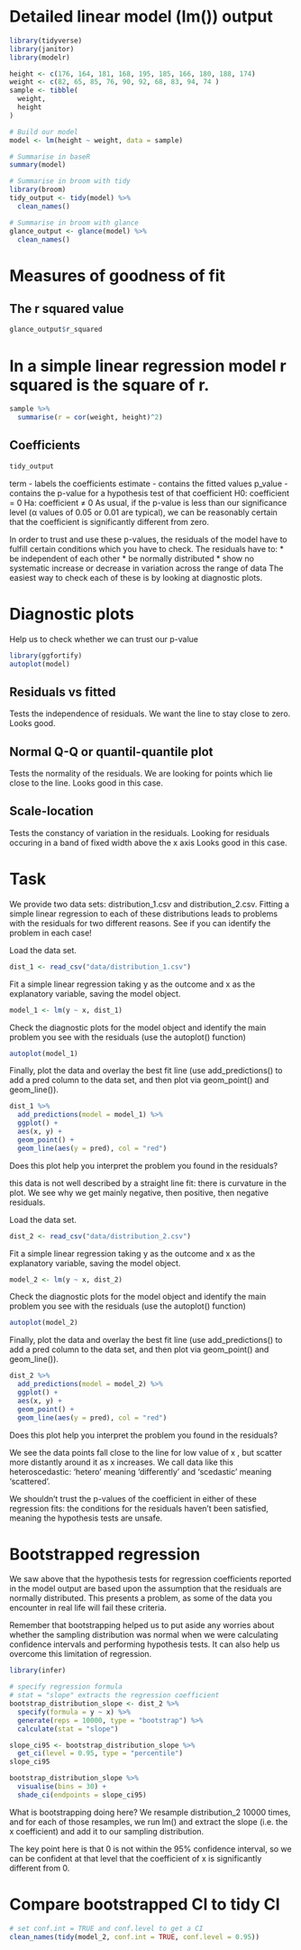 # Detailed linear model (lm()) output

```r
library(tidyverse)
library(janitor)
library(modelr)
```

```r
height <- c(176, 164, 181, 168, 195, 185, 166, 180, 188, 174)
weight <- c(82, 65, 85, 76, 90, 92, 68, 83, 94, 74 )
sample <- tibble(
  weight,
  height
)
```


```r
# Build our model
model <- lm(height ~ weight, data = sample)

# Summarise in baseR
summary(model)

# Summarise in broom with tidy
library(broom)
tidy_output <- tidy(model) %>% 
  clean_names()

# Summarise in broom with glance
glance_output <- glance(model) %>% 
  clean_names()

```

# Measures of goodness of fit

## The r squared value
```r
glance_output$r_squared
```

# In a simple linear regression model r squared is the square of r.
```r
sample %>% 
  summarise(r = cor(weight, height)^2)
```

## Coefficients
```r
tidy_output
```

term - labels the coefficients
estimate - contains the fitted values
p_value - contains the p-value for a hypothesis test of that coefficient
    H0: coefficient = 0
    Ha: coefficient ≠ 0
    As usual, if the p-value is less than our significance level (α values of 0.05 or 0.01
    are typical), we can be reasonably certain that the coefficient is significantly different     from zero.
    
In order to trust and use these p-values, the residuals of the model have to fulfill certain conditions which you have to check. The residuals have to:
  * be independent of each other
  * be normally distributed
  * show no systematic increase or decrease in variation across the range of data
The easiest way to check each of these is by looking at diagnostic plots.

# Diagnostic plots
Help us to check whether we can trust our p-value

```r
library(ggfortify)
autoplot(model)
```

## Residuals vs fitted
Tests the independence of residuals.
We want the line to stay close to zero.
Looks good.

## Normal Q-Q or quantil-quantile plot
Tests the normality of the residuals. 
We are looking for points which lie close to the line.
Looks good in this case.

## Scale-location
Tests the constancy of variation in the residuals.
Looking for residuals occuring in a band of fixed width above the x axis
Looks good in this case.

# Task
We provide two data sets: distribution_1.csv and distribution_2.csv. Fitting a simple linear regression to each of these distributions leads to problems with the residuals for two different reasons. See if you can identify the problem in each case!

Load the data set.
```r
dist_1 <- read_csv("data/distribution_1.csv")
```

Fit a simple linear regression taking y as the outcome and x as the explanatory variable, saving the model object.
```r
model_1 <- lm(y ~ x, dist_1)
```

Check the diagnostic plots for the model object and identify the main problem you see with the residuals (use the autoplot() function)
```r
autoplot(model_1)
```
Finally, plot the data and overlay the best fit line (use add_predictions() to add a pred column to the data set, and then plot via geom_point() and geom_line()).
```r
dist_1 %>% 
  add_predictions(model = model_1) %>% 
  ggplot() +
  aes(x, y) +
  geom_point() +
  geom_line(aes(y = pred), col = "red")
```
Does this plot help you interpret the problem you found in the residuals?

this data is not well described by a straight line fit: there is curvature in the plot. We see why we get mainly negative, then positive, then negative residuals.

Load the data set.
```r
dist_2 <- read_csv("data/distribution_2.csv")
```

Fit a simple linear regression taking y as the outcome and x as the explanatory variable, saving the model object.
```r
model_2 <- lm(y ~ x, dist_2)
```

Check the diagnostic plots for the model object and identify the main problem you see with the residuals (use the autoplot() function)
```r
autoplot(model_2)
```
Finally, plot the data and overlay the best fit line (use add_predictions() to add a pred column to the data set, and then plot via geom_point() and geom_line()).
```r
dist_2 %>% 
  add_predictions(model = model_2) %>% 
  ggplot() +
  aes(x, y) +
  geom_point() +
  geom_line(aes(y = pred), col = "red")
```
Does this plot help you interpret the problem you found in the residuals?

We see the data points fall close to the line for low value of x
, but scatter more distantly around it as x
 increases. We call data like this heteroscedastic: ‘hetero’ meaning ‘differently’ and ‘scedastic’ meaning ‘scattered’.

We shouldn’t trust the p-values of the coefficient in either of these regression fits: the conditions for the residuals haven’t been satisfied, meaning the hypothesis tests are unsafe.

# Bootstrapped regression
We saw above that the hypothesis tests for regression coefficients reported in the model output are based upon the assumption that the residuals are normally distributed. This presents a problem, as some of the data you encounter in real life will fail these criteria.

Remember that bootstrapping helped us to put aside any worries about whether the sampling distribution was normal when we were calculating confidence intervals and performing hypothesis tests. It can also help us overcome this limitation of regression.

```r
library(infer)

# specify regression formula
# stat = "slope" extracts the regression coefficient
bootstrap_distribution_slope <- dist_2 %>%
  specify(formula = y ~ x) %>%
  generate(reps = 10000, type = "bootstrap") %>%
  calculate(stat = "slope")

slope_ci95 <- bootstrap_distribution_slope %>%
  get_ci(level = 0.95, type = "percentile")
slope_ci95
```
```r
bootstrap_distribution_slope %>%
  visualise(bins = 30) +
  shade_ci(endpoints = slope_ci95)
```

What is bootstrapping doing here? We resample distribution_2 10000 times, and for each of those resamples, we run lm() and extract the slope (i.e. the x coefficient) and add it to our sampling distribution.

The key point here is that 0 is not within the 95% confidence interval, so we can be confident at that level that the coefficient of x is significantly different from 0.

# Compare bootstrapped CI to tidy CI
```r
# set conf.int = TRUE and conf.level to get a CI
clean_names(tidy(model_2, conf.int = TRUE, conf.level = 0.95))
```

